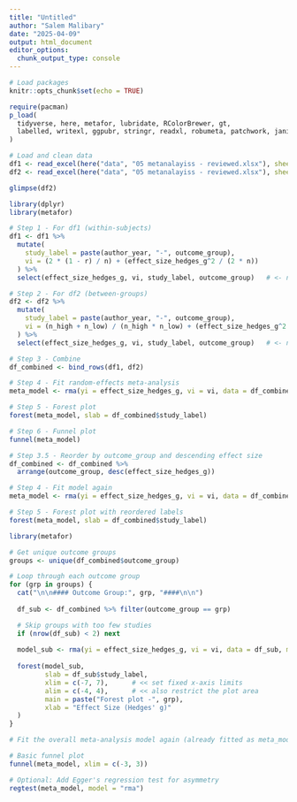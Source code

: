 ```yaml
---
title: "Untitled"
author: "Salem Malibary"
date: "2025-04-09"
output: html_document
editor_options: 
  chunk_output_type: console
---
```


```r
# Load packages
knitr::opts_chunk$set(echo = TRUE)

require(pacman)
p_load(
  tidyverse, here, metafor, lubridate, RColorBrewer, gt,
  labelled, writexl, ggpubr, stringr, readxl, robumeta, patchwork, janitor
)
```


```r
# Load and clean data
df1 <- read_excel(here("data", "05 metanalayiss - reviewed.xlsx"), sheet = 2) %>% janitor::clean_names()
df2 <- read_excel(here("data", "05 metanalayiss - reviewed.xlsx"), sheet = 3) %>% janitor::clean_names()
```

```r
glimpse(df2)
```

```r
library(dplyr)
library(metafor)

# Step 1 - For df1 (within-subjects)
df1 <- df1 %>%
  mutate(
    study_label = paste(author_year, "-", outcome_group),
    vi = (2 * (1 - r) / n) + (effect_size_hedges_g^2 / (2 * n))
  ) %>%
  select(effect_size_hedges_g, vi, study_label, outcome_group)   # <- no meta_design

# Step 2 - For df2 (between-groups)
df2 <- df2 %>%
  mutate(
    study_label = paste(author_year, "-", outcome_group),
    vi = (n_high + n_low) / (n_high * n_low) + (effect_size_hedges_g^2 / (2 * (n_high + n_low)))
  ) %>%
  select(effect_size_hedges_g, vi, study_label, outcome_group)   # <- no meta_design

# Step 3 - Combine
df_combined <- bind_rows(df1, df2)

# Step 4 - Fit random-effects meta-analysis
meta_model <- rma(yi = effect_size_hedges_g, vi = vi, data = df_combined, method = "REML")

# Step 5 - Forest plot
forest(meta_model, slab = df_combined$study_label)

# Step 6 - Funnel plot
funnel(meta_model)


```

```r
# Step 3.5 - Reorder by outcome_group and descending effect size
df_combined <- df_combined %>%
  arrange(outcome_group, desc(effect_size_hedges_g))

```

```r
# Step 4 - Fit model again
meta_model <- rma(yi = effect_size_hedges_g, vi = vi, data = df_combined, method = "REML")

# Step 5 - Forest plot with reordered labels
forest(meta_model, slab = df_combined$study_label)

```

```r
library(metafor)

# Get unique outcome groups
groups <- unique(df_combined$outcome_group)

# Loop through each outcome group
for (grp in groups) {
  cat("\n\n#### Outcome Group:", grp, "####\n\n")
  
  df_sub <- df_combined %>% filter(outcome_group == grp)

  # Skip groups with too few studies
  if (nrow(df_sub) < 2) next
  
  model_sub <- rma(yi = effect_size_hedges_g, vi = vi, data = df_sub, method = "REML")
  
  forest(model_sub, 
         slab = df_sub$study_label, 
         xlim = c(-7, 7),      # << set fixed x-axis limits
         alim = c(-4, 4),      # << also restrict the plot area
         main = paste("Forest plot -", grp),
         xlab = "Effect Size (Hedges' g)"
  )
}

```

```r
# Fit the overall meta-analysis model again (already fitted as meta_model)

# Basic funnel plot
funnel(meta_model, xlim = c(-3, 3))

# Optional: Add Egger's regression test for asymmetry
regtest(meta_model, model = "rma")

```
